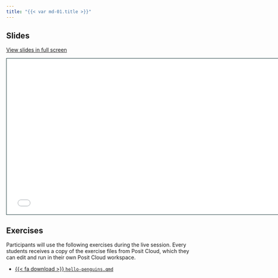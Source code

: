 ```yaml
---
title: "{{< var md-01.title >}}"
---
```


## Slides

[View slides in full screen](1-1-hello-quarto.html)

```{=html}
<iframe class="slide-deck" src="1-1-hello-quarto.html" height="420" width="747" style="border: 1px solid #123233;"></iframe>
```

## Exercises

Participants will use the following exercises during the live session. Every students receives a copy of the exercise files from Posit Cloud, which they can edit and run in their own Posit Cloud workspace. 

-   <a href="https://raw.githubusercontent.com/quarto-ambition/exercises/main/hello-penguins.qmd">{{< fa download >}} `hello-penguins.qmd`</i></a>

